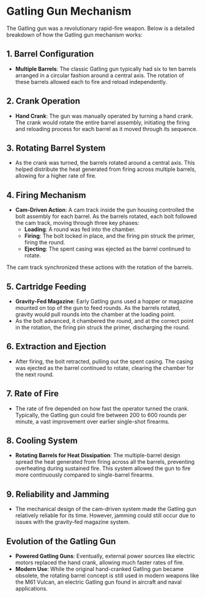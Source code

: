 # Gatling Gun Mechanism

The Gatling gun was a revolutionary rapid-fire weapon. Below is a detailed breakdown of how the Gatling gun mechanism works:

## 1. Barrel Configuration

- **Multiple Barrels**: The classic Gatling gun typically had six to ten barrels arranged in a circular fashion around a central axis. The rotation of these barrels allowed each to fire and reload independently.

## 2. Crank Operation

- **Hand Crank**: The gun was manually operated by turning a hand crank. The crank would rotate the entire barrel assembly, initiating the firing and reloading process for each barrel as it moved through its sequence.

## 3. Rotating Barrel System

- As the crank was turned, the barrels rotated around a central axis. This helped distribute the heat generated from firing across multiple barrels, allowing for a higher rate of fire.

## 4. Firing Mechanism

- **Cam-Driven Action**: A cam track inside the gun housing controlled the bolt assembly for each barrel. As the barrels rotated, each bolt followed the cam track, moving through three key phases:
  - **Loading**: A round was fed into the chamber.
  - **Firing**: The bolt locked in place, and the firing pin struck the primer, firing the round.
  - **Ejecting**: The spent casing was ejected as the barrel continued to rotate.

The cam track synchronized these actions with the rotation of the barrels.

## 5. Cartridge Feeding

- **Gravity-Fed Magazine**: Early Gatling guns used a hopper or magazine mounted on top of the gun to feed rounds. As the barrels rotated, gravity would pull rounds into the chamber at the loading point.
- As the bolt advanced, it chambered the round, and at the correct point in the rotation, the firing pin struck the primer, discharging the round.

## 6. Extraction and Ejection

- After firing, the bolt retracted, pulling out the spent casing. The casing was ejected as the barrel continued to rotate, clearing the chamber for the next round.

## 7. Rate of Fire

- The rate of fire depended on how fast the operator turned the crank. Typically, the Gatling gun could fire between 200 to 600 rounds per minute, a vast improvement over earlier single-shot firearms.

## 8. Cooling System

- **Rotating Barrels for Heat Dissipation**: The multiple-barrel design spread the heat generated from firing across all the barrels, preventing overheating during sustained fire. This system allowed the gun to fire more continuously compared to single-barrel firearms.

## 9. Reliability and Jamming

- The mechanical design of the cam-driven system made the Gatling gun relatively reliable for its time. However, jamming could still occur due to issues with the gravity-fed magazine system.

## Evolution of the Gatling Gun

- **Powered Gatling Guns**: Eventually, external power sources like electric motors replaced the hand crank, allowing much faster rates of fire.
- **Modern Use**: While the original hand-cranked Gatling gun became obsolete, the rotating barrel concept is still used in modern weapons like the M61 Vulcan, an electric Gatling gun found in aircraft and naval applications.

